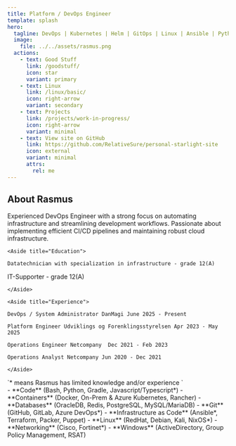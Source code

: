 ```yaml
---
title: Platform / DevOps Engineer 
template: splash
hero:
  tagline: DevOps | Kubernetes | Helm | GitOps | Linux | Ansible | Python | Automation | CI CD Pipelines | Docker | Innovative Thinker | Rapid Learner
  image:
    file: ../../assets/rasmus.png
  actions:
    - text: Good Stuff
      link: /goodstuff/
      icon: star
      variant: primary
    - text: Linux
      link: /linux/basic/
      icon: right-arrow
      variant: secondary
    - text: Projects
      link: /projects/work-in-progress/
      icon: right-arrow
      variant: minimal
    - text: View site on GitHub
      link: https://github.com/RelativeSure/personal-starlight-site
      icon: external
      variant: minimal
      attrs:
        rel: me
---
```



## About Rasmus

<CardGrid>
  <Card title="About Me" icon="open-book">
Experienced DevOps Engineer with a strong focus on automating infrastructure and streamlining
	development workflows.
Passionate about implementing efficient CI/CD pipelines and maintaining
	robust cloud infrastructure.

	<Aside title="Education">

	Datatechnician with specialization in infrastructure - grade 12(A)

  IT-Supporter - grade 12(A)

	</Aside>

	<Aside title="Experience">

	DevOps / System Administrator DanMagi June 2025 - Present

	Platform Engineer Udviklings og Forenklingsstyrelsen Apr 2023 - May 2025

	Operations Engineer Netcompany  Dec 2021 - Feb 2023

	Operations Analyst Netcompany Jun 2020 - Dec 2021

	</Aside>
  </Card>
  <Card title="Experience" icon="seti:db">
    <Aside>`* means Rasmus has limited knowledge and/or experience `</Aside>
	- **Code** (Bash, Python, Gradle, Javascript/Typescript*)
	- **Containers** (Docker, On-Prem & Azure Kubernetes, Rancher)
	- **Databases** (OracleDB, Redis, PostgreSQL, MySQL/MariaDB)
	- **Git** (GitHub, GitLab, Azure DevOps*)
	- **Infrastructure as Code** (Ansible*, Terraform, Packer, Puppet)
	- **Linux** (RedHat, Debian, Kali, NixOS*)
	- **Networking** (Cisco, Fortinet*)
	- **Windows** (ActiveDirectory, Group Policy Management, RSAT)
  </Card>
</CardGrid>
